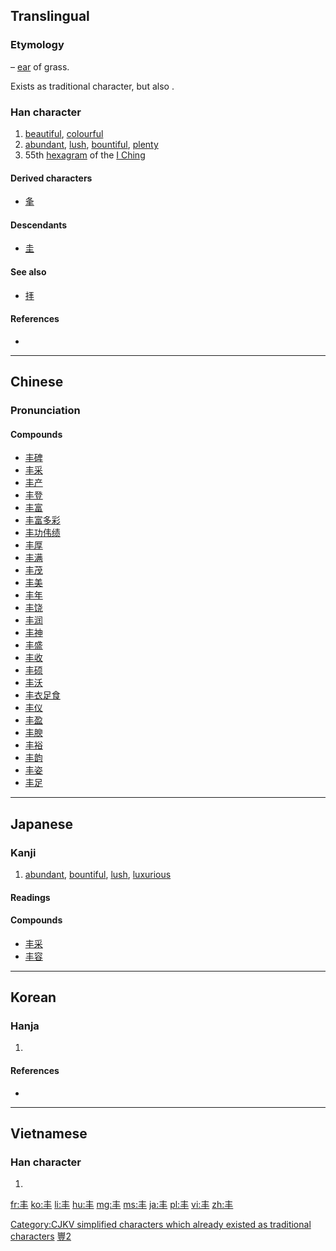 {{also|豐|豊|圭|主}}
==Translingual==
{{ja-forms|丰/[[豊]]|丰/丰|丰/[[豐]]}}
===Etymology===
{{Han etyl}}
{{liushu|p}} – [[ear]] of grass.

Exists as traditional character, but also {{Han simp|f=豈|t=&nbsp;|f2=丰|t2=&nbsp;}}.

===Han character===
{{Han char|rn=2|rad=丨|as=03|sn=4|four=50000|canj=QJ|ids=⿻三丨}}

# [[beautiful]], [[colourful]]
# [[abundant]], [[lush]], [[bountiful]], [[plenty]] {{qualifier|as simplified Chinese [[豐]]}}
# 55th [[hexagram]] of the [[I Ching]] {{qualifier|as simplified Chinese [[豐]]}}

====Derived characters====
* [[夆]]

====Descendants====
* [[圭]] {{qualifier|simplification used in some characters, such as 封}}

====See also====
* [[拝]] <!-- Graphically similar -->

====References====
* {{Han ref|kx=0079.080|dkj=00076|dj=0161.030|hdz=10028.070|uh=4E30|ud=20016|bh=A4A5|bd=42149}}

----

==Chinese==
{{zh-hanzi-box|丰|丰/[[豐]]}}

===Pronunciation===
{{zh-pron
|m=fēng
|c=fung1
|mc=y
|oc=y
|ma=
|cat=a,n
}}

====Compounds====
* [[丰碑]]
* [[丰采]]
* [[丰产]]
* [[丰登]]
* [[丰富]]
* [[丰富多彩]]
* [[丰功伟绩]]
* [[丰厚]]
* [[丰满]]
* [[丰茂]]
* [[丰美]]
* [[丰年]]
* [[丰饶]]
* [[丰润]]
* [[丰神]]
* [[丰盛]]
* [[丰收]]
* [[丰硕]]
* [[丰沃]]
* [[丰衣足食]]
* [[丰仪]]
* [[丰盈]]
* [[丰腴]]
* [[丰裕]]
* [[丰韵]]
* [[丰姿]]
* [[丰足]]

----

==Japanese==

===Kanji===
{{ja-kanji|grade=uc|rs=丨03}}

# [[abundant]], [[bountiful]], [[lush]], [[luxurious]]

====Readings====
{{ja-readings
|on=[[ほう]] (hō), [[ふ]] (fu), [[ふう]] (fū), [[ぶ]] (bu)
|kun=[[みめよい]] (丰い, mimeyoi), [[しげる]] (丰る, shigeru)
}}

====Compounds====
* [[丰采]]
* [[丰容]]

----

==Korean==

===Hanja===
{{ko-hanja|hangeul=[[봉]]|rv=bong|mr=pong|eumhun=예쁠豊|ehrv=yeppeul|ehmr=yeppǔl|ehy=}}

# {{defn|lang=ko|sort=丨03}}

====References====
* {{Hanja ref|nav=13678}}

----

==Vietnamese==

===Han character===
{{vi-hantu|[[phong]]|rs=丨03}}

# {{defn|lang=vi|sort=丨03}}

[[Category:CJKV simplified characters which already existed as traditional characters]]
[[Category:CJKV characters simplified differently in Japan and China|豐2]]

[[fr:丰]]
[[ko:丰]]
[[li:丰]]
[[hu:丰]]
[[mg:丰]]
[[ms:丰]]
[[ja:丰]]
[[pl:丰]]
[[vi:丰]]
[[zh:丰]]
